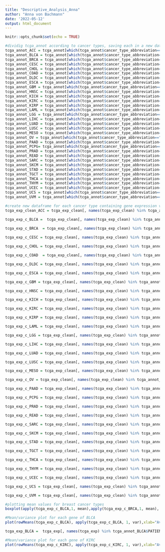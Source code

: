 ```yaml
---
title: "Descriptive_Analysis_Anna"
author: "Anna von Bachmann"
date: '2022-05-12'
output: html_document
---
```


```r
knitr::opts_chunk$set(echo = TRUE)
```

```r
#dividig tcga_annot according to cancer types, saving each in a new data frame
tcga_annot_ACC = tcga_annot[which(tcga_annot$cancer_type_abbreviation=="ACC"),]
tcga_annot_BLCA = tcga_annot[which(tcga_annot$cancer_type_abbreviation=="BLCA"),]
tcga_annot_BRCA = tcga_annot[which(tcga_annot$cancer_type_abbreviation=="BRCA"),]
tcga_annot_CESC = tcga_annot[which(tcga_annot$cancer_type_abbreviation=="CESC"),]
tcga_annot_CHOL = tcga_annot[which(tcga_annot$cancer_type_abbreviation=="CHOL"),]
tcga_annot_COAD = tcga_annot[which(tcga_annot$cancer_type_abbreviation=="COAD"),]
tcga_annot_DLDC = tcga_annot[which(tcga_annot$cancer_type_abbreviation=="DLDC"),]
tcga_annot_ESCA = tcga_annot[which(tcga_annot$cancer_type_abbreviation=="ESCA"),]
tcga_annot_GBM = tcga_annot[which(tcga_annot$cancer_type_abbreviation=="GBM"),]
tcga_annot_HNSC = tcga_annot[which(tcga_annot$cancer_type_abbreviation=="HNSC"),]
tcga_annot_KICH = tcga_annot[which(tcga_annot$cancer_type_abbreviation=="KICH"),]
tcga_annot_KIRC = tcga_annot[which(tcga_annot$cancer_type_abbreviation=="KIRC"),]
tcga_annot_KIRP = tcga_annot[which(tcga_annot$cancer_type_abbreviation=="KIRP"),]
tcga_annot_LAML = tcga_annot[which(tcga_annot$cancer_type_abbreviation=="LAML"),]
tcga_annot_LGG = tcga_annot[which(tcga_annot$cancer_type_abbreviation=="LGG"),]
tcga_annot_LIHC = tcga_annot[which(tcga_annot$cancer_type_abbreviation=="LIHC"),]
tcga_annot_LUAD = tcga_annot[which(tcga_annot$cancer_type_abbreviation=="LUAD"),]
tcga_annot_LUSC = tcga_annot[which(tcga_annot$cancer_type_abbreviation=="LUSC"),]
tcga_annot_MESO = tcga_annot[which(tcga_annot$cancer_type_abbreviation=="MESO"),]
tcga_annot_OV = tcga_annot[which(tcga_annot$cancer_type_abbreviation=="OV"),]
tcga_annot_PAAD = tcga_annot[which(tcga_annot$cancer_type_abbreviation=="PAAD"),]
tcga_annot_PCPG= tcga_annot[which(tcga_annot$cancer_type_abbreviation=="PCPG"),]
tcga_annot_PRAD = tcga_annot[which(tcga_annot$cancer_type_abbreviation=="PRAD"),]
tcga_annot_READ = tcga_annot[which(tcga_annot$cancer_type_abbreviation=="READ"),]
tcga_annot_SARC = tcga_annot[which(tcga_annot$cancer_type_abbreviation=="SARC"),]
tcga_annot_SKCM = tcga_annot[which(tcga_annot$cancer_type_abbreviation=="SKCM"),]
tcga_annot_STAD = tcga_annot[which(tcga_annot$cancer_type_abbreviation=="STAD"),]
tcga_annot_TGCT = tcga_annot[which(tcga_annot$cancer_type_abbreviation=="TGCT"),]
tcga_annot_THCA = tcga_annot[which(tcga_annot$cancer_type_abbreviation=="THCA"),]
tcga_annot_THYM = tcga_annot[which(tcga_annot$cancer_type_abbreviation=="THYM"),]
tcga_annot_UCEC = tcga_annot[which(tcga_annot$cancer_type_abbreviation=="UCEC"),]
tcga_annot_UCS = tcga_annot[which(tcga_annot$cancer_type_abbreviation=="UCS"),]
tcga_annot_UVM = tcga_annot[which(tcga_annot$cancer_type_abbreviation=="UVM"),]
```



```r
#create new dataframe for each cancer type containing gene expression values specificly for this cancer type
tcga_exp_clean_ACC = tcga_exp_clean[, names(tcga_exp_clean) %in% tcga_annot_ACC$PATIENT]

tcga_exp_c_BLCA =  tcga_exp_clean[, names(tcga_exp_clean) %in% tcga_annot_BLCA$PATIENT]
  
tcga_exp_c_BRCA  = tcga_exp_clean[, names(tcga_exp_clean) %in% tcga_annot_BRCA$PATIENT]

tcga_exp_c_CESC = tcga_exp_clean[, names(tcga_exp_clean) %in% tcga_annot_CESC$PATIENT]

tcga_exp_c_CHOL = tcga_exp_clean[, names(tcga_exp_clean) %in% tcga_annot_CHOL$PATIENT]

tcga_exp_c_COAD  = tcga_exp_clean[, names(tcga_exp_clean) %in% tcga_annot_COAD$PATIENT]

tcga_exp_c_DLDC = tcga_exp_clean[, names(tcga_exp_clean) %in% tcga_annot_DLDC$PATIENT]

tcga_exp_c_ESCA = tcga_exp_clean[, names(tcga_exp_clean) %in% tcga_annot_ESCA$PATIENT]

tcga_exp_c_GBM = tcga_exp_clean[, names(tcga_exp_clean) %in% tcga_annot_GBM$PATIENT]

tcga_exp_c_HNSC = tcga_exp_clean[, names(tcga_exp_clean) %in% tcga_annot_HNSC$PATIENT]

tcga_exp_c_KICH = tcga_exp_clean[, names(tcga_exp_clean) %in% tcga_annot_KICH$PATIENT]

tcga_exp_c_KIRC = tcga_exp_clean[, names(tcga_exp_clean) %in% tcga_annot_KIRC$PATIENT]

tcga_exp_c_KIRP = tcga_exp_clean[, names(tcga_exp_clean) %in% tcga_annot_KIRP$PATIENT]

tcga_exp_c_LAML = tcga_exp_clean[, names(tcga_exp_clean) %in% tcga_annot_LAML$PATIENT]

tcga_exp_c_LGG = tcga_exp_clean[, names(tcga_exp_clean) %in% tcga_annot_LGG$PATIENT]

tcga_exp_c_LIHC = tcga_exp_clean[, names(tcga_exp_clean) %in% tcga_annot_LIHC$PATIENT]

tcga_exp_c_LUAD = tcga_exp_clean[, names(tcga_exp_clean) %in% tcga_annot_LUAD$PATIENT]

tcga_exp_c_LUSC = tcga_exp_clean[, names(tcga_exp_clean) %in% tcga_annot_LUSC$PATIENT]

tcga_exp_c_MESO = tcga_exp_clean[, names(tcga_exp_clean) %in% tcga_annot_MESO$PATIENT]

tcga_exp_c_OV = tcga_exp_clean[, names(tcga_exp_clean) %in% tcga_annot_OV$PATIENT]

tcga_exp_c_PAAD = tcga_exp_clean[, names(tcga_exp_clean) %in% tcga_annot_PAAD$PATIENT]

tcga_exp_c_PCPG = tcga_exp_clean[, names(tcga_exp_clean) %in% tcga_annot_PCPG$PATIENT]

tcga_exp_c_PRAD = tcga_exp_clean[, names(tcga_exp_clean) %in% tcga_annot_PRAD$PATIENT]

tcga_exp_c_READ = tcga_exp_clean[, names(tcga_exp_clean) %in% tcga_annot_READ$PATIENT]

tcga_exp_c_SARC = tcga_exp_clean[, names(tcga_exp_clean) %in% tcga_annot_SARC$PATIENT]

tcga_exp_c_SKCM = tcga_exp_clean[, names(tcga_exp_clean) %in% tcga_annot_SKCM$PATIENT]

tcga_exp_c_STAD = tcga_exp_clean[, names(tcga_exp_clean) %in% tcga_annot_STAD$PATIENT]

tcga_exp_c_TGCT = tcga_exp_clean[, names(tcga_exp_clean) %in% tcga_annot_TGCT$PATIENT]

tcga_exp_c_THCA = tcga_exp_clean[, names(tcga_exp_clean) %in% tcga_annot_THCA$PATIENT]

tcga_exp_c_THYM = tcga_exp_clean[, names(tcga_exp_clean) %in% tcga_annot_THYM$PATIENT]

tcga_exp_c_UCEC = tcga_exp_clean[, names(tcga_exp_clean) %in% tcga_annot_UCEC$PATIENT]

tcga_exp_c_UCS = tcga_exp_clean[, names(tcga_exp_clean) %in% tcga_annot_UCS$PATIENT]

tcga_exp_c_UVM = tcga_exp_clean[, names(tcga_exp_clean) %in% tcga_annot_ACC$PATIENT]

```


```r
#plotting mean values for breast cancer types
boxplot(apply(tcga_exp_c_BLCA,1, mean),apply(tcga_exp_c_BRCA,1, mean), xlab="cancer type", ylab = "Average gene expression", names=c("BLCA","BRCA"), main = "General Gene Expression" )

```
```r
#Mean/variance plot for each gene of BLCA
plot(rowMeans(tcga_exp_c_BLCA), apply(tcga_exp_c_BLCA, 1, var),xlab="Average Expression", ylab="Variance", pch=20, cex= .3, main="Mean/Variance plot BLCA")

```

```r
tcga_exp_BLCA =  tcga_exp[, names(tcga_exp) %in% tcga_annot_BLCA$PATIENT]
```

```r
#Mean/variance plot for each gene of KIRC
plot(rowMeans(tcga_exp_c_KIRC), apply(tcga_exp_c_KIRC, 1, var),xlab="Average Expression", ylab="Variance", pch=20, cex= .4, main="Mean/Variance plot KIRC")

```


